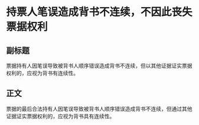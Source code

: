 # 持票人笔误造成背书不连续，不因此丧失票据权利
## 副标题
票据持有人因笔误导致被背书人顺序错误造成背书不连续，但以其他证据证实票据权利的，应视为背书有连续性。
## 正文
票据的最后合法持有人因笔误导致被背书人顺序错误造成背书不连续，但通过其他证据证实票据权利的，应视为背书具有连续性。